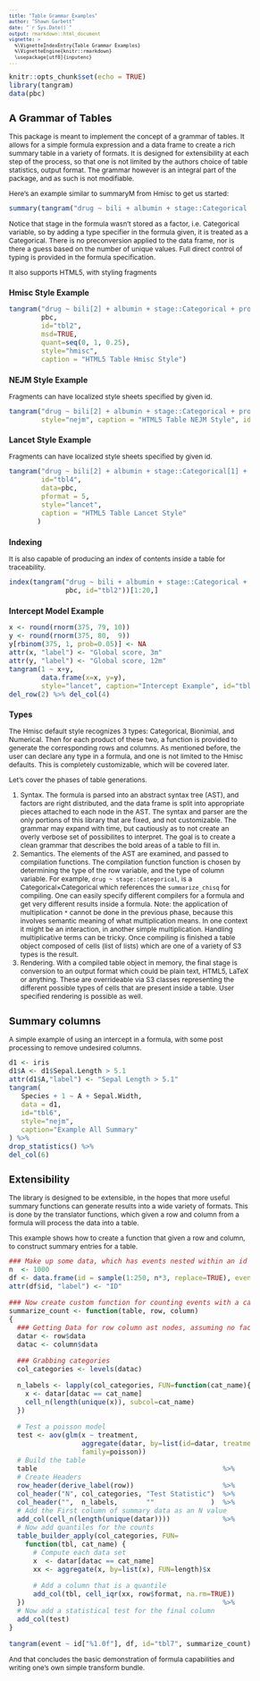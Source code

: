 ```yaml
---
title: "Table Grammar Examples"
author: "Shawn Garbett"
date: "`r Sys.Date()`"
output: rmarkdown::html_document
vignette: >
  %\VignetteIndexEntry{Table Grammar Examples}
  %\VignetteEngine{knitr::rmarkdown}
  \usepackage[utf8]{inputenc}
---
```


<style type="text/css">

body, td {
   font-size: 12px;
}
code.r{
  font-size: 12px;
}
pre {
  font-size: 10px
}

</style>

```r
knitr::opts_chunk$set(echo = TRUE)
library(tangram)
data(pbc)
```

## A Grammar of Tables

This package is meant to implement the concept of a grammar of tables. It allows for a simple formula expression and a data frame to create a rich summary table in a variety of formats. It is designed for extensibility at each step of the process, so that one is not limited by the authors choice of table statistics, output format. The grammar however is an integral part of the package, and as such is not modifiable.

Here's an example similar to summaryM from Hmisc to get us started:

```r
summary(tangram("drug ~ bili + albumin + stage::Categorical + protime + sex + age + spiders", pbc, id="joe", caption="Context Aware Compilation"))
```


Notice that stage in the formula wasn't stored as a factor, i.e. Categorical variable, so by adding a type specifier in the formula given, it is treated as a Categorical. There is no preconversion applied to the data frame, nor is there a guess based on the number of unique values. Full direct control of typing is provided in the formula specification.

It also supports HTML5, with styling fragments

### Hmisc Style Example
```r
tangram("drug ~ bili[2] + albumin + stage::Categorical + protime + sex + age + spiders",
        pbc,
        id="tbl2",
        msd=TRUE,
        quant=seq(0, 1, 0.25),
        style="hmisc",
        caption = "HTML5 Table Hmisc Style")
```

### NEJM Style Example
Fragments can have localized style sheets specified by given id.

```r
tangram("drug ~ bili[2] + albumin + stage::Categorical + protime + sex + age + spiders", pbc,
        style="nejm", caption = "HTML5 Table NEJM Style", id="tbl3")
```

### Lancet Style Example
Fragments can have localized style sheets specified by given id.

```r
tangram("drug ~ bili[2] + albumin + stage::Categorical[1] + protime + sex[1] + age + spiders[1]", 
        id="tbl4",
        data=pbc,
        pformat = 5,
        style="lancet",
        caption = "HTML5 Table Lancet Style"
       )
```

### Indexing

It is also capable of producing an index of contents inside a table for traceability.
```r
index(tangram("drug ~ bili + albumin + stage::Categorical + protime + sex + age + spiders",
              pbc, id="tbl2"))[1:20,]
```


### Intercept Model Example
```r
x <- round(rnorm(375, 79, 10))
y <- round(rnorm(375, 80,  9))
y[rbinom(375, 1, prob=0.05)] <- NA
attr(x, "label") <- "Global score, 3m"
attr(y, "label") <- "Global score, 12m"
tangram(1 ~ x+y,
        data.frame(x=x, y=y),
        style="lancet", caption="Intercept Example", id="tbl5") %>%
del_row(2) %>% del_col(4)
```

### Types

The Hmisc default style recognizes 3 types: Categorical, Bionimial, and Numerical. Then for each product of these two, a function is provided to generate the corresponding rows and columns. As mentioned before, the user can declare any type in a formula, and one is not limited to the Hmisc defaults. This is completely customizable, which will be covered later.

Let's cover the phases of table generations.

1. Syntax. The formula is parsed into an abstract syntax tree (AST), and factors are right distributed, and the data frame is split into appropriate pieces attached to each node in the AST. The syntax and parser are the only portions of this library that are fixed, and not customizable. The grammar may expand with time, but cautiously as to not create an overly verbose set of possibilites to interpret. The goal is to create a clean grammar that describes the bold areas of a table to fill in.
2. Semantics. The elements of the AST are examined, and passed to compilation functions. The compilation function function is chosen by determining the type of the row variable, and the type of column variable. For example, `drug ~ stage::Categorical`, is a Categorical$\times$Categorical which references the `summarize_chisq` for compiling. One can easily specify different compilers for a formula and get very different results inside a formula. Note: the application of multiplication `*` cannot be done in the previous phase, because this involves semantic meaning of what multiplication means. In one context it might be an interaction, in another simple multiplication. Handling multiplicative terms can be tricky. Once compiling is finished a table object composed of cells (list of lists) which are one of a variety of S3 types is the result.
3. Rendering. With a compiled table object in memory, the final stage is conversion to an output format which could be plain text, HTML5, LaTeX or anything. These are overrideable via S3 classes representing the different possible types of cells that are present inside a table. User specified rendering is possible as well. 

## Summary columns

A simple example of using an intercept in a formula, with some post processing to remove undesired columns.

```r
d1 <- iris
d1$A <- d1$Sepal.Length > 5.1
attr(d1$A,"label") <- "Sepal Length > 5.1"
tangram(
   Species + 1 ~ A + Sepal.Width,
   data = d1,
   id="tbl6",
   style="nejm",
   caption="Example All Summary"
) %>%
drop_statistics() %>%
del_col(6)
```

## Extensibility

The library is designed to be extensible, in the hopes that more useful summary functions can generate results into a wide variety of formats. This is done by the translator functions, which given a row and column from a formula will process the data into a table.

This example shows how to create a function that given a row and column, to construct summary entries for a table.

```r

### Make up some data, which has events nested within an id
n  <- 1000
df <- data.frame(id = sample(1:250, n*3, replace=TRUE), event = as.factor(rep(c("A", "B","C"), n)))
attr(df$id, "label") <- "ID"

### Now create custom function for counting events with a category
summarize_count <- function(table, row, column)
{
  ### Getting Data for row column ast nodes, assuming no factors
  datar <- row$data
  datac <- column$data

  ### Grabbing categories
  col_categories <- levels(datac)

  n_labels <- lapply(col_categories, FUN=function(cat_name){
    x <- datar[datac == cat_name]
    cell_n(length(unique(x)), subcol=cat_name)
  })

  # Test a poisson model
  test <- aov(glm(x ~ treatment,
                  aggregate(datar, by=list(id=datar, treatment=datac), FUN=length),
                  family=poisson))
  # Build the table
  table                                              %>%
  # Create Headers
  row_header(derive_label(row))                      %>%
  col_header("N", col_categories, "Test Statistic")  %>%
  col_header("",  n_labels,       ""              )  %>%
  # Add the First column of summary data as an N value
  add_col(cell_n(length(unique(datar))))             %>%
  # Now add quantiles for the counts
  table_builder_apply(col_categories, FUN=
    function(tbl, cat_name) {
      # Compute each data set
      x  <- datar[datac == cat_name]
      xx <- aggregate(x, by=list(x), FUN=length)$x

      # Add a column that is a quantile
      add_col(tbl, cell_iqr(xx, row$format, na.rm=TRUE))
  })                                                 %>%
  # Now add a statistical test for the final column
  add_col(test)
}

tangram(event ~ id["%1.0f"], df, id="tbl7", summarize_count)
```

And that concludes the basic demonstration of formula capabilities and writing one's own simple transform bundle.
